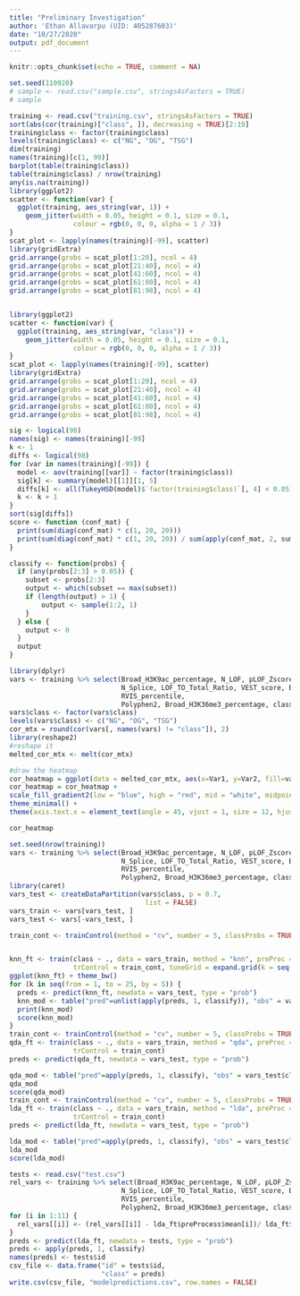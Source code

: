 ```yaml
---
title: "Preliminary Investigation"
author: 'Ethan Allavarpu (UID: 405287603)'
date: "10/27/2020"
output: pdf_document
---
```


```r
knitr::opts_chunk$set(echo = TRUE, comment = NA)
```

```r
set.seed(110920)
# sample <- read.csv("sample.csv", stringsAsFactors = TRUE)
# sample
```
```r
training <- read.csv("training.csv", stringsAsFactors = TRUE)
sort(abs(cor(training)["class", ]), decreasing = TRUE)[2:19]
training$class <- factor(training$class)
levels(training$class) <- c("NG", "OG", "TSG")
dim(training)
names(training)[c(1, 99)]
barplot(table(training$class))
table(training$class) / nrow(training)
any(is.na(training))
library(ggplot2)
scatter <- function(var) {
  ggplot(training, aes_string(var, 1)) +
    geom_jitter(width = 0.05, height = 0.1, size = 0.1,
                colour = rgb(0, 0, 0, alpha = 1 / 3))
}
scat_plot <- lapply(names(training)[-99], scatter)
library(gridExtra)
grid.arrange(grobs = scat_plot[1:20], ncol = 4)
grid.arrange(grobs = scat_plot[21:40], ncol = 4)
grid.arrange(grobs = scat_plot[41:60], ncol = 4)
grid.arrange(grobs = scat_plot[61:80], ncol = 4)
grid.arrange(grobs = scat_plot[81:98], ncol = 4)
```
```r

```
```r
library(ggplot2)
scatter <- function(var) {
  ggplot(training, aes_string(var, "class")) +
    geom_jitter(width = 0.05, height = 0.1, size = 0.1,
                colour = rgb(0, 0, 0, alpha = 1 / 3))
}
scat_plot <- lapply(names(training)[-99], scatter)
library(gridExtra)
grid.arrange(grobs = scat_plot[1:20], ncol = 4)
grid.arrange(grobs = scat_plot[21:40], ncol = 4)
grid.arrange(grobs = scat_plot[41:60], ncol = 4)
grid.arrange(grobs = scat_plot[61:80], ncol = 4)
grid.arrange(grobs = scat_plot[81:98], ncol = 4)
```


```r
sig <- logical(98)
names(sig) <- names(training)[-99]
k <- 1
diffs <- logical(98)
for (var in names(training)[-99]) {
  model <- aov(training[[var]] ~ factor(training$class))
  sig[k] <- summary(model)[[1]][1, 5]
  diffs[k] <- all(TukeyHSD(model)$`factor(training$class)`[, 4] < 0.05)
  k <- k + 1
}
sort(sig[diffs])
score <- function (conf_mat) {
  print(sum(diag(conf_mat) * c(1, 20, 20)))
  print(sum(diag(conf_mat) * c(1, 20, 20)) / sum(apply(conf_mat, 2, sum) * c(1, 20, 20)))
}

classify <- function(probs) {
  if (any(probs[2:3] > 0.05)) {
    subset <- probs[2:3]
    output <- which(subset == max(subset))
    if (length(output) > 1) {
        output <- sample(1:2, 1)
    }
  } else {
    output <- 0
  }
  output
}
```

```r
library(dplyr)
vars <- training %>% select(Broad_H3K9ac_percentage, N_LOF, pLOF_Zscore,
                            N_Splice, LOF_TO_Total_Ratio, VEST_score, BioGRID_log_degree, Broad_H3K79me2_percentage,
                            RVIS_percentile,
                            Polyphen2, Broad_H3K36me3_percentage, class)
vars$class <- factor(vars$class)
levels(vars$class) <- c("NG", "OG", "TSG")
cor_mtx = round(cor(vars[, names(vars) != "class"]), 2)
library(reshape2)
#reshape it
melted_cor_mtx <- melt(cor_mtx)

#draw the heatmap
cor_heatmap = ggplot(data = melted_cor_mtx, aes(x=Var1, y=Var2, fill=value)) + geom_tile()
cor_heatmap = cor_heatmap +
scale_fill_gradient2(low = "blue", high = "red", mid = "white", midpoint = 0, limit = c(-1,1), space = "Lab", name="Pearson\nCorrelation") + 
theme_minimal() +
theme(axis.text.x = element_text(angle = 45, vjust = 1, size = 12, hjust = 1))

cor_heatmap
```
```r
set.seed(nrow(training))
vars <- training %>% select(Broad_H3K9ac_percentage, N_LOF, pLOF_Zscore,
                            N_Splice, LOF_TO_Total_Ratio, VEST_score, BioGRID_log_degree, Broad_H3K79me2_percentage,
                            RVIS_percentile,
                            Polyphen2, Broad_H3K36me3_percentage, class)
library(caret)
vars_test <- createDataPartition(vars$class, p = 0.7, 
                                  list = FALSE)
vars_train <- vars[vars_test, ]
vars_test <- vars[-vars_test, ]

train_cont <- trainControl(method = "cv", number = 5, classProbs = TRUE, savePredictions = TRUE)


knn_ft <- train(class ~ ., data = vars_train, method = "knn", preProc = c("center", "scale"),
                trControl = train_cont, tuneGrid = expand.grid(k = seq(from = 1, to = 25, by = 5)))
ggplot(knn_ft) + theme_bw()
for (k in seq(from = 1, to = 25, by = 5)) {
  preds <- predict(knn_ft, newdata = vars_test, type = "prob")
  knn_mod <- table("pred"=unlist(apply(preds, 1, classify)), "obs" = vars_test$class)
  print(knn_mod)
  score(knn_mod)
}
train_cont <- trainControl(method = "cv", number = 5, classProbs = TRUE, savePredictions = TRUE)
qda_ft <- train(class ~ ., data = vars_train, method = "qda", preProc = c("center", "scale"),
                trControl = train_cont)
preds <- predict(qda_ft, newdata = vars_test, type = "prob")

qda_mod <- table("pred"=apply(preds, 1, classify), "obs" = vars_test$class)
qda_mod
score(qda_mod)
train_cont <- trainControl(method = "cv", number = 5, classProbs = TRUE, savePredictions = TRUE)
lda_ft <- train(class ~ ., data = vars_train, method = "lda", preProc = c("center", "scale"),
                trControl = train_cont)
preds <- predict(lda_ft, newdata = vars_test, type = "prob")

lda_mod <- table("pred"=apply(preds, 1, classify), "obs" = vars_test$class)
lda_mod
score(lda_mod)
```

```r
tests <- read.csv("test.csv")
rel_vars <- training %>% select(Broad_H3K9ac_percentage, N_LOF, pLOF_Zscore,
                            N_Splice, LOF_TO_Total_Ratio, VEST_score, BioGRID_log_degree, Broad_H3K79me2_percentage,
                            RVIS_percentile,
                            Polyphen2, Broad_H3K36me3_percentage, class)
for (i in 1:11) {
  rel_vars[[i]] <- (rel_vars[[i]] - lda_ft$preProcess$mean[i])/ lda_ft$preProcess$std[i]
}
preds <- predict(lda_ft, newdata = tests, type = "prob")
preds <- apply(preds, 1, classify)
names(preds) <- tests$id
csv_file <- data.frame("id" = tests$id,
                       "class" = preds)
write.csv(csv_file, "modelpredictions.csv", row.names = FALSE)
```

